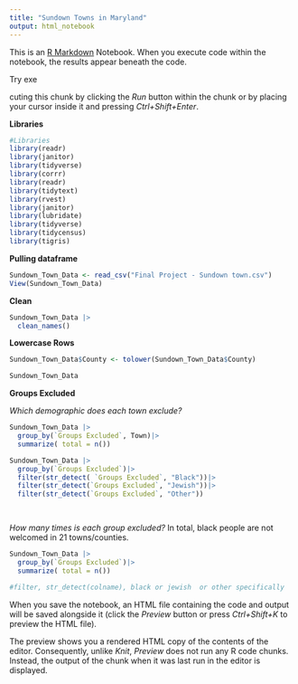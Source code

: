 ```yaml
---
title: "Sundown Towns in Maryland"
output: html_notebook
---
```


This is an [R Markdown](http://rmarkdown.rstudio.com) Notebook. When you execute code within the notebook, the results appear beneath the code.

Try exe

cuting this chunk by clicking the *Run* button within the chunk or by placing your cursor inside it and pressing *Ctrl+Shift+Enter*.

**Libraries**

```r
#Libraries
library(readr)
library(janitor)
library(tidyverse)
library(corrr)
library(readr)
library(tidytext)
library(rvest)
library(janitor)
library(lubridate)
library(tidyverse)
library(tidycensus)
library(tigris)
```

**Pulling dataframe**

```r
Sundown_Town_Data <- read_csv("Final Project - Sundown town.csv")
View(Sundown_Town_Data)

```

**Clean**

```r
Sundown_Town_Data |> 
  clean_names()
```

**Lowercase Rows**

```r
Sundown_Town_Data$County <- tolower(Sundown_Town_Data$County)

Sundown_Town_Data

```

**Groups Excluded**

*Which demographic does each town exclude?*

```r
Sundown_Town_Data |>
  group_by(`Groups Excluded`, Town)|>
  summarize( total = n())
```

```r
Sundown_Town_Data |>
  group_by(`Groups Excluded`)|>
  filter(str_detect( `Groups Excluded`, "Black"))|>
  filter(str_detect(`Groups Excluded`, "Jewish"))|>
  filter(str_detect(`Groups Excluded`, "Other"))
  
```

```{}
```

*How many times is each group excluded?* In total, black people are not welcomed in 21 towns/counties.

```r
Sundown_Town_Data |>
  group_by(`Groups Excluded`)|>
  summarize( total = n())

#filter, str_detect(colname), black or jewish  or other specifically
```

When you save the notebook, an HTML file containing the code and output will be saved alongside it (click the *Preview* button or press *Ctrl+Shift+K* to preview the HTML file).

The preview shows you a rendered HTML copy of the contents of the editor. Consequently, unlike *Knit*, *Preview* does not run any R code chunks. Instead, the output of the chunk when it was last run in the editor is displayed.
